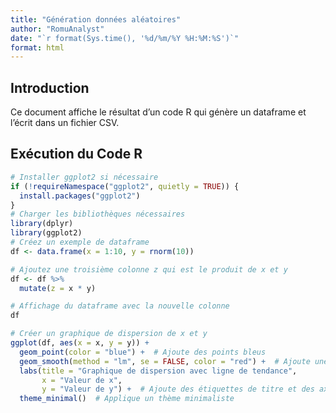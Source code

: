 ```yaml
---
title: "Génération données aléatoires"
author: "RomuAnalyst"
date: "`r format(Sys.time(), '%d/%m/%Y %H:%M:%S')`"
format: html
---
```


## Introduction

Ce document affiche le résultat d'un code R qui génère un dataframe et l'écrit dans un fichier CSV.

## Exécution du Code R
```r
# Installer ggplot2 si nécessaire
if (!requireNamespace("ggplot2", quietly = TRUE)) {
  install.packages("ggplot2")
}
# Charger les bibliothèques nécessaires
library(dplyr)
library(ggplot2)
# Créez un exemple de dataframe
df <- data.frame(x = 1:10, y = rnorm(10))

# Ajoutez une troisième colonne z qui est le produit de x et y
df <- df %>%
  mutate(z = x * y)

# Affichage du dataframe avec la nouvelle colonne
df

# Créer un graphique de dispersion de x et y
ggplot(df, aes(x = x, y = y)) +
  geom_point(color = "blue") +  # Ajoute des points bleus
  geom_smooth(method = "lm", se = FALSE, color = "red") +  # Ajoute une ligne de tendance rouge
  labs(title = "Graphique de dispersion avec ligne de tendance",
       x = "Valeur de x",
       y = "Valeur de y") +  # Ajoute des étiquettes de titre et des axes
  theme_minimal()  # Applique un thème minimaliste
```
